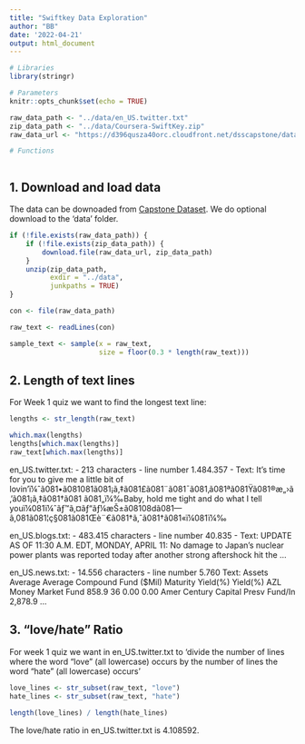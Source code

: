 ```yaml
---
title: "Swiftkey Data Exploration"
author: "BB"
date: '2022-04-21'
output: html_document
---
```


```r
# Libraries
library(stringr)

# Parameters
knitr::opts_chunk$set(echo = TRUE)

raw_data_path <- "../data/en_US.twitter.txt"
zip_data_path <- "../data/Coursera-SwiftKey.zip"
raw_data_url <- "https://d396qusza40orc.cloudfront.net/dsscapstone/dataset/Coursera-SwiftKey.zip"

# Functions



```

## 1. Download and load data

The data can be downoaded from [Capstone Dataset](https://d396qusza40orc.cloudfront.net/dsscapstone/dataset/Coursera-SwiftKey.zip). We do optional download to the 'data' folder.

```r

if (!file.exists(raw_data_path)) {
    if (!file.exists(zip_data_path)) {
        download.file(raw_data_url, zip_data_path)
    }
    unzip(zip_data_path,
          exdir = "../data",
          junkpaths = TRUE)
}

con <- file(raw_data_path)

raw_text <- readLines(con)

sample_text <- sample(x = raw_text, 
                      size = floor(0.3 * length(raw_text)))


```


## 2. Length of text lines

For Week 1 quiz we want to find the longest text line:

```r

lengths <- str_length(raw_text)

which.max(lengths)
lengths[which.max(lengths)]
raw_text[which.max(lengths)]


```
en_US.twitter.txt: 
- 213 characters
- line number 1.484.357
- Text: It's time for you to give me a little bit of lovin'ï¼ˆã\u0081•ã\u0081\u0081ã\u0081¡ã‚‡ã\u0081£ã\u0081¨ã\u0081¯ã\u0081‚ã\u0081ªã\u0081Ÿã\u0081®æ„›ã‚’ã\u0081¡ã‚‡ã\u0081†ã\u0081 ã\u0081„ï¼‰Baby, hold me tight and do what I tell youï¼\u0081ï¼ˆãƒ™ã‚¤ãƒ“ãƒ¼æŠ±ã\u0081\u008dã\u0081—ã‚\u0081ã\u0081¦ç§\u0081ã\u0081Œè¨€ã\u0081†ã‚ˆã\u0081†ã\u0081«ï¼\u0081ï¼‰

en_US.blogs.txt:
- 483.415 characters
- line number 40.835
- Text: UPDATE AS OF 11:30 A.M. EDT, MONDAY, APRIL 11: No damage to Japan's nuclear power plants was reported today after another strong aftershock hit the ...

en_US.news.txt:
- 14.556 characters
- line number 5.760
Text: Assets Average Average Compound Fund ($Mil) Maturity Yield(%) Yield(%) AZL Money Market Fund 858.9 36 0.00 0.00 Amer Century Capital Presv Fund/In 2,878.9 ...




## 3. "love/hate" Ratio

For week 1 quiz we want in en_US.twitter.txt to 'divide the number of lines where the word "love" (all lowercase) occurs by the number of lines the word "hate" (all lowercase) occurs'

```r
love_lines <- str_subset(raw_text, "love")
hate_lines <- str_subset(raw_text, "hate")
    
length(love_lines) / length(hate_lines)    
```

The love/hate ratio in en_US.twitter.txt is 4.108592.
